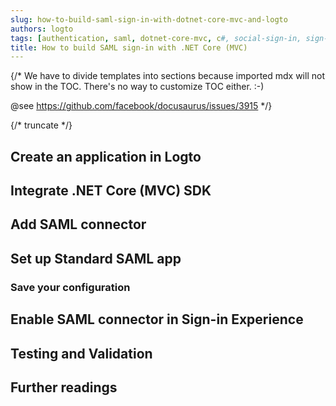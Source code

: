 ```yaml
---
slug: how-to-build-saml-sign-in-with-dotnet-core-mvc-and-logto
authors: logto
tags: [authentication, saml, dotnet-core-mvc, c#, social-sign-in, sign-in, login]
title: How to build SAML sign-in with .NET Core (MVC)
---
```


{/*
  We have to divide templates into sections because imported mdx will not show in the TOC.
  There's no way to customize TOC either. :-)

  @see https://github.com/facebook/docusaurus/issues/3915
*/}



{/* truncate */}

<Intro connector={connector} sdk=".NET Core (MVC)" link="https://dotnet.microsoft.com/apps/aspnet/mvc" />

## Create an application in Logto

<CreateApplication type="Traditional web" framework=".NET Core (MVC)" />

## Integrate .NET Core (MVC) SDK

<IntegrateSdk />

## Add SAML connector

<AddSocialConnector connector={connector} framework=".NET Core (MVC)" />

## Set up Standard SAML app

<ConnectorGuide />

### Save your configuration

<SaveYourConfiguration connector={connector} />

## Enable SAML connector in Sign-in Experience

<EnableSocialConnector connector={connector} />

## Testing and Validation

<TestingAndValidation connector={connector} sdk=".NET Core (MVC)" />

## Further readings

<FurtherReadings />